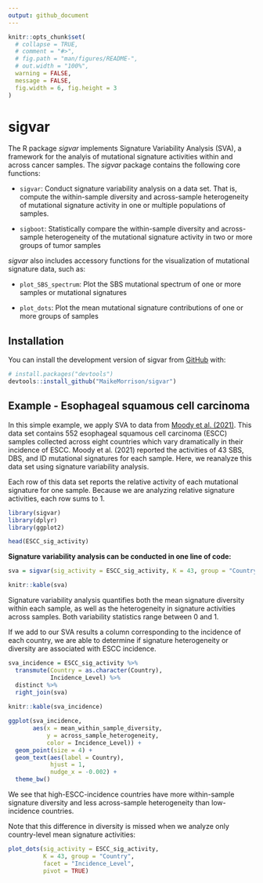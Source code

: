 ```yaml
---
output: github_document
---
```


<!-- README.md is generated from README.Rmd. Please edit that file -->

```r
knitr::opts_chunk$set(
  # collapse = TRUE,
  # comment = "#>",
  # fig.path = "man/figures/README-",
  # out.width = "100%",
  warning = FALSE, 
  message = FALSE,
  fig.width = 6, fig.height = 3
)
```

# sigvar

<!-- badges: start -->
<!-- badges: end -->

The R package *sigvar* implements Signature Variability Analysis (SVA), a framework for the analyis of mutational signature activities within and across cancer samples. The *sigvar* package contains the following core functions:

* `sigvar`: Conduct signature variability analysis on a data set. That is, compute the within-sample diversity and across-sample heterogeneity  of mutational signature activity in one or multiple populations of samples.

* `sigboot`: Statistically compare the within-sample diversity and across-sample heterogeneity of the mutational signature activity in two or more groups of tumor samples

*sigvar* also includes accessory functions for the visualization of mutational signature data, such as: 

* `plot_SBS_spectrum`: Plot the SBS mutational spectrum of one or more samples or mutational signatures

* `plot_dots`: Plot the mean mutational signature contributions of one or more groups of samples

## Installation

You can install the development version of sigvar from [GitHub](https://github.com/MaikeMorrison/sigvar) with:

```r
# install.packages("devtools")
devtools::install_github("MaikeMorrison/sigvar")
```

<!-- ## Example -->

<!-- This is a basic example which shows you how to import results from SigProfiler and plot the signature attributions: -->

<!-- ```{r example} -->
<!-- library(sigvar) -->

<!-- SPfolder = system.file("extdata", "example_SigProfiler_results", package = "sigvar") -->
<!-- Qlist = import_SigProfiler(SPfolder) -->
<!-- plot_dots(Qlist[[1]]) -->
<!-- ``` -->

## Example - Esophageal squamous cell carcinoma

In this simple example, we apply SVA to data from [Moody et al. (2021)](https://www.nature.com/articles/s41588-021-00928-6). This data set contains 552 esophageal squamous cell carcinoma (ESCC) samples collected across eight countries which vary dramatically in their incidence of ESCC. Moody et al. (2021) reported the activities of 43 SBS, DBS, and ID mutational signatures for each sample. Here, we reanalyze this data set using signature variability analysis.

Each row of this data set reports the relative activity of each mutational signature for one sample. Because we are analyzing relative signature activities, each row sums to 1.

```r
library(sigvar)
library(dplyr)
library(ggplot2)

head(ESCC_sig_activity)
```

**Signature variability analysis can be conducted in one line of code:** 

```r
sva = sigvar(sig_activity = ESCC_sig_activity, K = 43, group = "Country")

knitr::kable(sva)
```

Signature variability analysis quantifies both the mean signature diversity within each sample, as well as the heterogeneity in signature activities across samples. Both variability statistics range between 0 and 1. 

If we add to our SVA results a column corresponding to the incidence of each country, we are able to determine if signature heterogeneity or diversity are associated with ESCC incidence. 

```r
sva_incidence = ESCC_sig_activity %>% 
  transmute(Country = as.character(Country), 
            Incidence_Level) %>%
  distinct %>%
  right_join(sva)
  
knitr::kable(sva_incidence)

ggplot(sva_incidence,
       aes(x = mean_within_sample_diversity, 
           y = across_sample_heterogeneity, 
           color = Incidence_Level)) + 
  geom_point(size = 4) +
  geom_text(aes(label = Country), 
            hjust = 1, 
            nudge_x = -0.002) +
  theme_bw()
```

We see that high-ESCC-incidence countries have more within-sample signature diversity and less across-sample heterogeneity than low-incidence countries.

<!-- ```{r} -->
<!-- sva_incidence %>%  -->
<!--   tidyr::pivot_longer(cols = c(across_sample_heterogeneity, mean_within_sample_diversity), -->
<!--                       names_to = "Variability_statistic") %>% -->
<!-- ggplot(aes(x = Incidence_Level, y = value, fill = Incidence_Level)) +  -->
<!--   geom_violin(color = NA, alpha = 0.75) + -->
<!--   ggbeeswarm::geom_beeswarm() + -->
<!--   ggpubr::stat_compare_means(method = "t.test") +  -->
<!--   facet_wrap(~ Variability_statistic, scales = "free") + -->
<!--   theme_bw() -->
<!-- ``` -->


Note that this difference in diversity is missed when we analyze only country-level mean signature activities:

```r
plot_dots(sig_activity = ESCC_sig_activity, 
          K = 43, group = "Country", 
          facet = "Incidence_Level", 
          pivot = TRUE)
```

